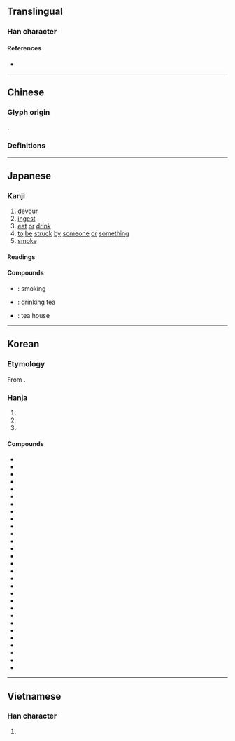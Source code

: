 {{also|吃}}
{{character info}}
{{character info|0x2F848}}
==Translingual==

===Han character===
{{Han char|rn=30|rad=口|as=09|sn=12|four=67034|canj=RQHK|ids=⿰口契}}

====References====
* {{Han ref|kx=0200.190|dkj=03987|dj=0422.030|hdz=10648.070|uh=55AB|ud=21931|bh=B3F0|bd=46064}}

----

==Chinese==

===Glyph origin===
{{Han etym}}
{{Han compound|口|契|ls=psc|c1=s|c2=p|t1=mouth}}.

===Definitions===
{{zh-see|吃|v|to eat}}

----

==Japanese==

===Kanji===
{{ja-kanji|grade=c|rs=口09}}

# [[devour]]
# [[ingest]]
# [[eat]] [[or]] [[drink]]
# [[to]] [[be]] [[struck]] [[by]] [[someone]] [[or]] [[something]]
# [[smoke]]

====Readings====
{{ja-readings
|goon=きゃく, け
|kanon=かい, けき
|kanyoon=きつ
|kun=く-う, の-む
}}

====Compounds====
* {{ja-r|喫煙|きつえん}}: smoking
* {{ja-r|喫茶|きっさ}}: drinking tea
* {{ja-r|喫茶店|きっさてん}}: tea house

----

==Korean==

===Etymology===
From {{der|ko|ltc|-}} {{ltc-l|喫|id=1}}.

===Hanja===
{{ko-hanja|[[먹다|먹을]]/[[마시다|마실]]|끽}}

# {{hanja form of|끽|[[eat]]}}
# {{hanja form of|끽|[[drink]]}}
# {{hanja form of|끽|[[suffer]], [[endure]], [[bear]]}}

====Compounds====
{{der-top3|Compounds}}
* {{ko-l|금끽연|禁喫煙}}
* {{ko-l|끽겁|喫怯}}
* {{ko-l|끽겁|喫㥘}}
* {{ko-l|끽경|喫驚}}
* {{ko-l|끽고|喫苦}}
* {{ko-l|끽관사|喫官司}}
* {{ko-l|끽긴|喫緊}}
* {{ko-l|끽긴사|喫緊事}}
* {{ko-l|끽다|喫茶}}
* {{ko-l|끽다점|喫茶店}}
* {{ko-l|끽반|喫飯}}
* {{ko-l|끽반처|喫飯處}}
* {{ko-l|끽수|喫水}}
* {{ko-l|끽연|喫煙}}
* {{ko-l|끽연실|喫煙室}}
* {{ko-l|끽잔|喫殘}}
* {{ko-l|끽주|喫酒}}
* {{ko-l|끽착|喫着}}
* {{ko-l|끽착부진|喫着不盡}}
* {{ko-l|끽파|喫破}}
* {{ko-l|끽포락치|喫泡落齒}}
* {{ko-l|끽휴|喫虧}}
* {{ko-l|돈끽|頓喫}}
* {{ko-l|만끽|滿喫}}
* {{ko-l|매끽|賣喫}}
* {{ko-l|몰끽|沒喫}}
* {{ko-l|병끽|賆喫}}
* {{ko-l|수끽|受喫}}
* {{ko-l|포끽|飽喫}}
{{der-bottom}}

----

==Vietnamese==

===Han character===
{{vi-hantu|[[khịt]], [[khế]], [[khịa]], [[khiết]], [[ngật]]|rs=口09}}

# {{rfdef|vi|sort=口09}}